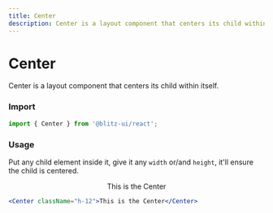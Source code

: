 ```yaml
---
title: Center
description: Center is a layout component that centers its child within itself.
---
```



# Center

Center is a layout component that centers its child within itself.

### Import

```js
import { Center } from '@blitz-ui/react';
```

### Usage

Put any child element inside it, give it any `width` or/and `height`, it'll
ensure the child is centered.

<ComponentContainer className="bg-danger-9">
  <Center className="h-12">This is the Center</Center>
</ComponentContainer>

```jsx
<Center className="h-12">This is the Center</Center>
```
